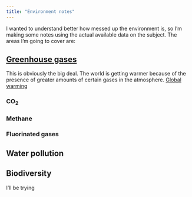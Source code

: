 ```yaml
---
title: "Environment notes"
---
```


I wanted to understand better how messed up the environment is, so I'm making some notes using the actual available data on the subject. The areas I'm going to cover are:

## [Greenhouse gases](greenhouse_gases.qmd)
This is obviously the big deal. The world is getting warmer because of the presence of greater amounts of certain gases in the atmosphere. [Global warming](Global warming terminology.qmd)

### CO<sub>2</sub>
### Methane
### Fluorinated gases
## Water pollution
## Biodiversity

I'll be trying 